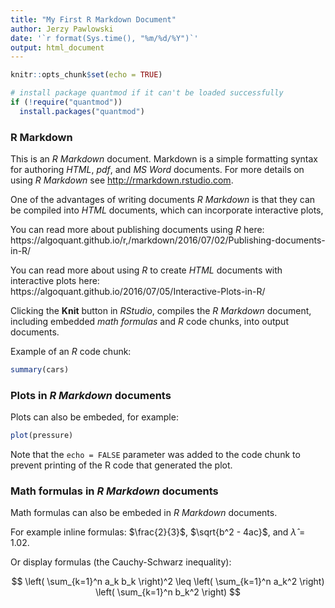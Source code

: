 ```yaml
---
title: "My First R Markdown Document"
author: Jerzy Pawlowski
date: '`r format(Sys.time(), "%m/%d/%Y")`'
output: html_document
---
```


```r
knitr::opts_chunk$set(echo = TRUE)

# install package quantmod if it can't be loaded successfully
if (!require("quantmod"))
  install.packages("quantmod")
```

### R Markdown

This is an *R Markdown* document. Markdown is a simple formatting syntax for authoring *HTML*, *pdf*, and *MS Word* documents. For more details on using *R Markdown* see <http://rmarkdown.rstudio.com>.  

One of the advantages of writing documents *R Markdown* is that they can be compiled into *HTML* documents, which can incorporate interactive plots,

You can read more about publishing documents using *R* here:  
https://algoquant.github.io/r,/markdown/2016/07/02/Publishing-documents-in-R/


You can read more about using *R* to create *HTML* documents with interactive plots here:  
https://algoquant.github.io/2016/07/05/Interactive-Plots-in-R/


Clicking the **Knit** button in *RStudio*, compiles the *R Markdown* document, including embedded *math formulas* and *R* code chunks, into output documents. 

Example of an *R* code chunk:

```r
summary(cars)
```


### Plots in *R Markdown* documents

Plots can also be embeded, for example:

```r
plot(pressure)
```

Note that the `echo = FALSE` parameter was added to the code chunk to prevent printing of the R code that generated the plot.


### Math formulas in *R Markdown* documents

Math formulas can also be embeded in *R Markdown* documents.  

For example inline formulas: $\frac{2}{3}$, $\sqrt{b^2 - 4ac}$, and $\hat{\lambda}=1.02$.  

Or display formulas (the Cauchy-Schwarz inequality):

$$
  \left( \sum_{k=1}^n a_k b_k \right)^2 
  \leq 
  \left( \sum_{k=1}^n a_k^2 \right) 
  \left( \sum_{k=1}^n b_k^2 \right) 
$$


